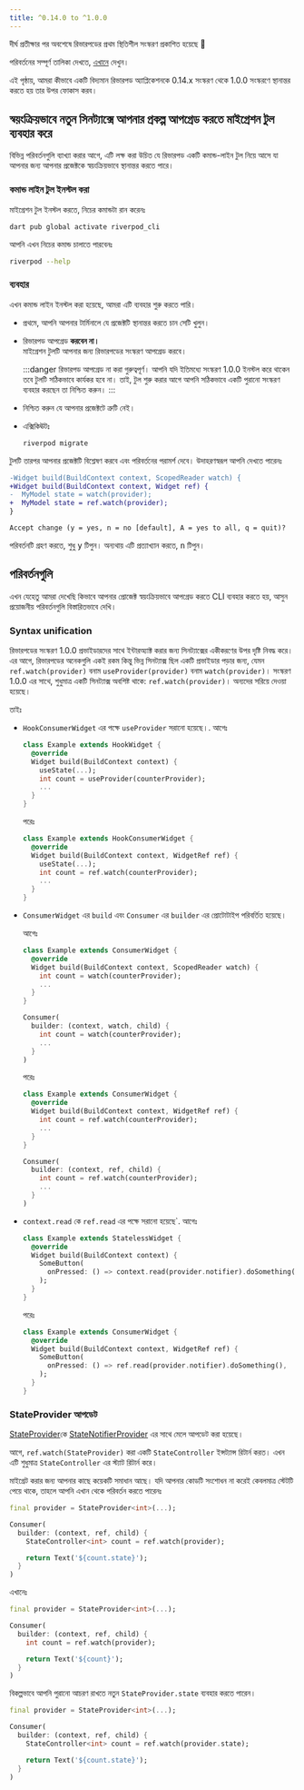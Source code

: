 ```yaml
---
title: ^0.14.0 to ^1.0.0
---
```


দীর্ঘ প্রতীক্ষার পর অবশেষে রিভারপডের প্রথম স্থিতিশীল সংস্করণ প্রকাশিত হয়েছে 👏

পরিবর্তনের সম্পূর্ণ তালিকা দেখতে, [এখানে](https://pub.dev/packages/flutter_riverpod/changelog#100) দেখুন।

এই পৃষ্ঠায়, আমরা কীভাবে একটি বিদ্যমান রিভারপড অ্যাপ্লিকেশনকে 0.14.x সংস্করণ থেকে 1.0.0 সংস্করণে স্থানান্তর করতে হয় তার উপর ফোকাস করব।

## স্বয়ংক্রিয়ভাবে নতুন সিনট্যাক্সে আপনার প্রকল্প আপগ্রেড করতে মাইগ্রেশন টুল ব্যবহার করে

বিভিন্ন পরিবর্তনগুলি ব্যাখ্যা করার আগে, এটি লক্ষ করা উচিত যে রিভারপড একটি কমান্ড-লাইন টুল নিয়ে আসে যা আপনার জন্য আপনার প্রজেক্টকে স্বয়ংক্রিয়ভাবে স্থানান্তর করতে পারে।

### কমান্ড লাইন টুল ইনস্টল করা

মাইগ্রেশন টুল ইনস্টল করতে, নিচের কমান্ডটা রান করেনঃ

```sh
dart pub global activate riverpod_cli
```

আপনি এখন নিচের কমান্ড চালাতে পারবেনঃ

```sh
riverpod --help
```

### ব্যবহার

এখন কমান্ড লাইন ইনস্টল করা হয়েছে, আমরা এটি ব্যবহার শুরু করতে পারি।

- প্রথমে, আপনি আপনার টার্মিনালে যে প্রজেক্টটি স্থানান্তর করতে চান সেটি খুলুন।
- রিভারপড আপগ্রেড **করবেন না।**  
  মাইগ্রেশন টুলটি আপনার জন্য রিভারপডের সংস্করণ আপগ্রেড করবে।

  :::danger
   রিভারপড আপগ্রেড না করা গুরুত্বপূর্ণ।
   আপনি যদি ইতিমধ্যে সংস্করণ 1.0.0 ইনস্টল করে থাকেন তবে টুলটি সঠিকভাবে কার্যকর হবে না।
   তাই, টুল শুরু করার আগে আপনি সঠিকভাবে একটি পুরানো সংস্করণ ব্যবহার করছেন তা নিশ্চিত করুন।
  :::

- নিশ্চিত করুন যে আপনার প্রজেক্টটে ত্রুটি নেই।
- এক্সিকিঊটঃ
  ```sh
  riverpod migrate
  ```

টুলটি তারপর আপনার প্রজেক্টটি বিশ্লেষণ করবে এবং পরিবর্তনের পরামর্শ দেবে। উদাহরণস্বরূপ আপনি দেখতে পারেনঃ

```diff
-Widget build(BuildContext context, ScopedReader watch) {
+Widget build(BuildContext context, Widget ref) {
-  MyModel state = watch(provider);
+  MyModel state = ref.watch(provider);
}

Accept change (y = yes, n = no [default], A = yes to all, q = quit)?
```

পরিবর্তনটি গ্রহণ করতে, শুধু <kbd>y</kbd> টিপুন। অন্যথায় এটি প্রত্যাখ্যান করতে, <kbd>n</kbd> টিপুন।

## পরিবর্তনগুলি

এখন যেহেতু আমরা দেখেছি কিভাবে আপনার প্রোজেক্ট স্বয়ংক্রিয়ভাবে আপগ্রেড করতে CLI ব্যবহার করতে হয়, আসুন প্রয়োজনীয় পরিবর্তনগুলি বিস্তারিতভাবে দেখি।

### Syntax unification

রিভারপডের সংস্করণ 1.0.0 প্রভাইডারদের সাথে ইন্টারঅ্যাক্ট করার জন্য সিনট্যাক্সের একীকরণের উপর দৃষ্টি নিবদ্ধ করে। এর আগে, রিভারপডের অনেকগুলি একই রকম কিন্তু ভিন্ন সিনট্যাক্স ছিল একটি প্রভাইডার পড়ার জন্য, যেমন `ref.watch(provider)` বনাম `useProvider(provider)` বনাম `watch(provider)`। সংস্করণ 1.0.0 এর সাথে, শুধুমাত্র একটি সিনট্যাক্স অবশিষ্ট থাকে: `ref.watch(provider)`। অন্যদের সরিয়ে দেওয়া হয়েছে।

তাইঃ

- `HookConsumerWidget` এর পক্ষে `useProvider` সরানো হয়েছে।.
  আগেঃ

  ```dart
  class Example extends HookWidget {
    @override
    Widget build(BuildContext context) {
      useState(...);
      int count = useProvider(counterProvider);
      ...
    }
  }
  ```

  পরেঃ

  ```dart
  class Example extends HookConsumerWidget {
    @override
    Widget build(BuildContext context, WidgetRef ref) {
      useState(...);
      int count = ref.watch(counterProvider);
      ...
    }
  }
  ```

- `ConsumerWidget` এর `build` এবং `Consumer` এর `builder` এর প্রোটোটাইপ পরিবর্তিত হয়েছে।

  আগেঃ

  ```dart
  class Example extends ConsumerWidget {
    @override
    Widget build(BuildContext context, ScopedReader watch) {
      int count = watch(counterProvider);
      ...
    }
  }

  Consumer(
    builder: (context, watch, child) {
      int count = watch(counterProvider);
      ...
    }
  )
  ```

  পরেঃ

  ```dart
  class Example extends ConsumerWidget {
    @override
    Widget build(BuildContext context, WidgetRef ref) {
      int count = ref.watch(counterProvider);
      ...
    }
  }

  Consumer(
    builder: (context, ref, child) {
      int count = ref.watch(counterProvider);
      ...
    }
  )
  ```

- `context.read` কে `ref.read` এর পক্ষে সরানো হয়েছে`.
  আগেঃ

  ```dart
  class Example extends StatelessWidget {
    @override
    Widget build(BuildContext context) {
      SomeButton(
        onPressed: () => context.read(provider.notifier).doSomething(),
      );
    }
  }
  ```

  পরেঃ

  ```dart
  class Example extends ConsumerWidget {
    @override
    Widget build(BuildContext context, WidgetRef ref) {
      SomeButton(
        onPressed: () => ref.read(provider.notifier).doSomething(),
      );
    }
  }
  ```

### StateProvider আপডেট

[StateProvider]কে [StateNotifierProvider] এর সাথে মেলে আপডেট করা হয়েছে।

আগে, `ref.watch(StateProvider)` করা একটি `StateController` ইন্সট্যান্স রিটার্ন করত। এখন এটি শুধুমাত্র `StateController` এর স্ট্যাট রিটার্ন করে।

মাইগ্রেট করার জন্য আপনার কাছে কয়েকটি সমাধান আছে।
যদি আপনার কোডটি সংশোধন না করেই কেবলমাত্র স্টেটটি পেয়ে থাকে, তাহলে আপনি এখান থেকে পরিবর্তন করতে পারেনঃ

```dart
final provider = StateProvider<int>(...);

Consumer(
  builder: (context, ref, child) {
    StateController<int> count = ref.watch(provider);

    return Text('${count.state}');
  }
)
```

এখানেঃ

```dart
final provider = StateProvider<int>(...);

Consumer(
  builder: (context, ref, child) {
    int count = ref.watch(provider);

    return Text('${count}');
  }
)
```

বিকল্পভাবে আপনি পুরানো আচরণ রাখতে নতুন `StateProvider.state` ব্যবহার করতে পারেন।

```dart
final provider = StateProvider<int>(...);

Consumer(
  builder: (context, ref, child) {
    StateController<int> count = ref.watch(provider.state);

    return Text('${count.state}');
  }
)
```

[statenotifierprovider]: https://pub.dev/documentation/hooks_riverpod/3.0.0-dev.18/legacy/StateNotifierProvider-class.html
[stateprovider]: https://pub.dev/documentation/hooks_riverpod/3.0.0-dev.18/legacy/StateProvider-class.html
[statenotifier]: https://pub.dev/documentation/state_notifier/latest/state_notifier/StateNotifier-class.html
